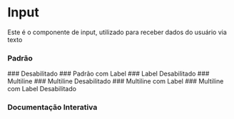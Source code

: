 
<Meta of={Story} />

# Input
Este é o componente de input, utilizado para receber dados do usuário via texto

### Padrão
<Canvas of={Story.Default}/>
### Desabilitado
<Canvas of={Story.DefaultDisabled}/>
### Padrão com Label
<Canvas of={Story.Label}/>
### Label Desabilitado
<Canvas of={Story.LabelDisabled}/>
### Multiline
<Canvas of={Story.Multline} />
### Multiline Desabilitado
<Canvas of={Story.MultlineDisabled}/>
### Multiline com Label
<Canvas of={Story.MultlineLabel} />
### Multiline com Label Desabilitado
<Canvas of={Story.MultlineLabelDisabled}/>

### Documentação Interativa
<Primary />
<Controls />